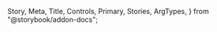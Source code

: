   Story,
  Meta,
  Title,
  Controls,
  Primary,
  Stories,
  ArgTypes,
} from "@storybook/addon-docs";

<Meta of={TextStories} />

<Title />
<a
  href="https://www.figma.com/file/YF8AvIq0MclfhGDvKgzypp/ioBricks-Design-System?type=design&node-id=1503%3A20660&mode=design&t=KlerdyEMWSQWLAVX-1"
  target="\_blank"
>
  View figma design
</a>
<Primary />

## Props

<ArgTypes of={TextStories} />

## Stories

<Stories title="" />
